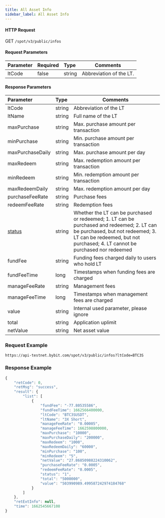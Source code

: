 ```yaml
---
title: All Asset Info
sidebar_label: All Asset Info
---
```



#### HTTP Request
GET <code>/spot/v3/public/infos</code>

#### Request Parameters
| Parameter | Required | Type | Comments|
|:----- |:-------|:-----|------ |
|ltCode|false|string|Abbreviation of the LT.|

#### Response Parameters
| Parameter | Type | Comments|
|:----- |:-----|----- |
|ltCode|string|Abbreviation of the LT|
|ltName|string|Full name of the LT|
|maxPurchase|string|Max. purchase amount per transaction|
|minPurchase|string|Min. purchase amount per transaction|
|maxPurchaseDaily|string|Max. purchase amount per day|
|maxRedeem|string|Max. redemption amount per transaction|
|minRedeem|string|Min. redemption amount per transaction|
|maxRedeemDaily|string|Max. redemption amount per day|
|purchaseFeeRate|string|Purchase fees|
|redeemFeeRate|string|Redemption fees|
|<a href="#lt-status-status">status</a>|string|Whether the LT can be purchased or redeemed; 1. LT can be purchased and redeemed; 2. LT can be purchased, but not redeemed; 3. LT can be redeemed, but not purchased; 4. LT cannot be purchased nor redeemed|
|fundFee|string|Funding fees charged daily to users who hold LT|
|fundFeeTime|long|Timestamps when funding fees are charged|
|manageFeeRate|string|Management fees|
|manageFeeTime|long|Timestamps when management fees are charged|
|value|string|Internal used parameter, please ignore|
|total|string|Application uplimit|
|netValue|string|Net asset value|

### Request Example

<Tabs>
<TabItem value="console" label="Console">

```http
https://api-testnet.bybit.com/spot/v3/public/infos?ltCode=BTC3S
```

</TabItem>
</Tabs>

### Response Example

```javascript
{
    "retCode": 0,
    "retMsg": "success",
    "result": {
        "list": [
            {
                "fundFee": "-77.80535586",
                "fundFeeTime": 1662566400000,
                "ltCode": "BTC3SUSDT",
                "ltName": "3X Short",
                "manageFeeRate": "0.00005",
                "manageFeeTime": 1662598800000,
                "maxPurchase": "10000",
                "maxPurchaseDaily": "200000",
                "maxRedeem": "1000",
                "maxRedeemDaily": "60000",
                "minPurchase": "100",
                "minRedeem": "5",
                "netValue": "27.86850988224310062",
                "purchaseFeeRate": "0.0005",
                "redeemFeeRate": "0.0005",
                "status": "1",
                "total": "5000000",
                "value": "503990989.499587242974184768"
            }
        ]
    },
    "retExtInfo": null,
    "time": 1662545667108
}
```
